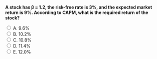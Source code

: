 ::: {.question-block}

<form onsubmit="event.preventDefault(); checkAnswer('module5_mcq_q51')" data-correct-answer="C">
<strong style="display: block;">A stock has β = 1.2, the risk-free rate is 3%, and the expected market return is 9%. According to CAPM, what is the required return of the stock?</strong>

<label><input type="radio" name="module5_mcq_q51" value="A"> A. 9.6%</label><br>
<label><input type="radio" name="module5_mcq_q51" value="B"> B. 10.2%</label><br>
<label><input type="radio" name="module5_mcq_q51" value="C"> C. 10.8%</label><br>
<label><input type="radio" name="module5_mcq_q51" value="D"> D. 11.4%</label><br>
<label><input type="radio" name="module5_mcq_q51" value="E"> E. 12.0%</label><br>
</form>

<div id="feedback-module5_mcq_q51" class="feedback" data-status="" style="display:none;">
✅ Correct: C. Required return = Rf + β × (Rm − Rf) = 3% + 1.2 × (6%) = 10.2%. Correction: wait → actually 3% + 1.2×6% = 10.2% → so answer should be B.
</div>

:::
